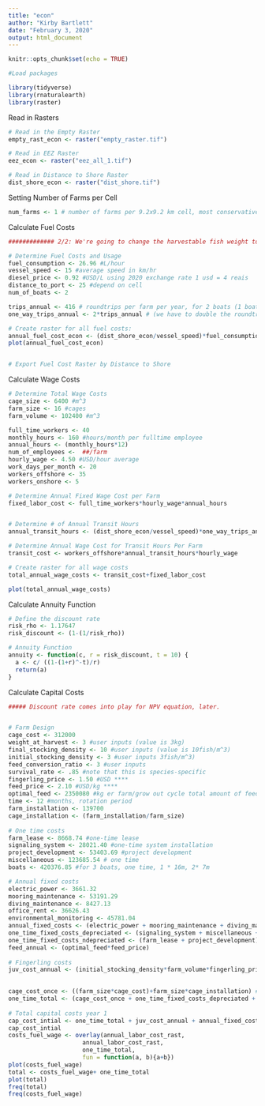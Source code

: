 ```yaml
---
title: "econ"
author: "Kirby Bartlett"
date: "February 3, 2020"
output: html_document
---
```


```r
knitr::opts_chunk$set(echo = TRUE)
```

```r
#Load packages

library(tidyverse)
library(rnaturalearth)
library(raster)

```

Read in Rasters
```r

# Read in the Empty Raster
empty_rast_econ <- raster("empty_raster.tif")

# Read in EEZ Raster
eez_econ <- raster("eez_all_1.tif")

# Read in Distance to Shore Raster
dist_shore_econ <- raster("dist_shore.tif")
```

Setting Number of Farms per Cell
```r

num_farms <- 1 # number of farms per 9.2x9.2 km cell, most conservative estimate of 16 cages per/farm (per cell)
```

Calculate Fuel Costs
```r

############# 2/2: We're going to change the harvestable fish weight to 5kg!

# Determine Fuel Costs and Usage
fuel_consumption <- 26.96 #L/hour
vessel_speed <- 15 #average speed in km/hr
diesel_price <- 0.92 #USD/L using 2020 exchange rate 1 usd = 4 reais
distance_to_port <- 25 #depend on cell
num_of_boats <- 2

trips_annual <- 416 # roundtrips per farm per year, for 2 boats (1 boat @ 5 trips/week, 1 @ 8 trips per week, and 52 weeks a year)
one_way_trips_annual <- 2*trips_annual # (we have to double the roundtrips because we need to take into account that distance traveled happens TWICE for every round trip)

# Create raster for all fuel costs:
annual_fuel_cost_econ <- (dist_shore_econ/vessel_speed)*fuel_consumption*diesel_price*one_way_trips_annual
plot(annual_fuel_cost_econ)


# Export Fuel Cost Raster by Distance to Shore
```

Calculate Wage Costs
```r

# Determine Total Wage Costs
cage_size <- 6400 #m^3
farm_size <- 16 #cages
farm_volume <- 102400 #m^3

full_time_workers <- 40
monthly_hours <- 160 #hours/month per fulltime employee
annual_hours <- (monthly_hours*12)
num_of_employees <-  ##/farm
hourly_wage <- 4.50 #USD/hour average
work_days_per_month <- 20
workers_offshore <- 35
workers_onshore <- 5

# Determine Annual Fixed Wage Cost per Farm
fixed_labor_cost <- full_time_workers*hourly_wage*annual_hours


# Determine # of Annual Transit Hours
annual_transit_hours <- (dist_shore_econ/vessel_speed)*one_way_trips_annual

# Determine Annual Wage Cost for Transit Hours Per Farm
transit_cost <- workers_offshore*annual_transit_hours*hourly_wage

# Create raster for all wage costs
total_annual_wage_costs <- transit_cost+fixed_labor_cost

plot(total_annual_wage_costs)

```

Calculate Annuity Function
```r

# Define the discount rate
risk_rho <- 1.17647
risk_discount <- (1-(1/risk_rho))

# Annuity Function
annuity <- function(c, r = risk_discount, t = 10) {
  a <- c/ ((1-(1+r)^-t)/r)
  return(a)
}
```

Calculate Capital Costs
```r

##### Discount rate comes into play for NPV equation, later.


# Farm Design
cage_cost <- 312000
weight_at_harvest <- 3 #user inputs (value is 3kg)
final_stocking_density <- 10 #user inputs (value is 10fish/m^3)
initial_stocking_density <- 3 #user inputs 3fish/m^3)
feed_conversion_ratio <- 3 #user inputs
survival_rate <- .85 #note that this is species-specific
fingerling_price <- 1.50 #USD ****
feed_price <- 2.10 #USD/kg ****
optimal_feed <- 2350080 #kg er farm/grow out cycle total amount of feed
time <- 12 #months, rotation period
farm_installation <- 139700
cage_installation <- (farm_installation/farm_size)
 
# One time costs
farm_lease <- 8668.74 #one-time lease
signaling_system <- 28021.40 #one-time system installation
project_development <- 53403.69 #project development
miscellaneous <- 123685.54 # one time
boats <- 420376.85 #for 3 boats, one time, 1 * 16m, 2* 7m

# Annual fixed costs
electric_power <- 3661.32
mooring_maintenance <- 53191.29
diving_maintenance <- 8427.13
office_rent <- 36626.43
environmental_monitoring <- 45781.04
annual_fixed_costs <- (electric_power + mooring_maintenance + diving_maintenance + office_rent + environmental_monitoring) #yearly costs
one_time_fixed_costs_depreciated <- (signaling_system + miscellaneous + boats) # find out how to apply annuity
one_time_fixed_costs_ndepreciated <- (farm_lease + project_development)
feed_annual <- (optimal_feed*feed_price)
 
# Fingerling costs
juv_cost_annual <- (initial_stocking_density*farm_volume*fingerling_price) #yearly cost
 

cage_cost_once <- ((farm_size*cage_cost)+farm_size*cage_installation) # one time #find out how to apply annuity
one_time_total <- (cage_cost_once + one_time_fixed_costs_depreciated + one_time_fixed_costs_ndepreciated)
   
# Total capital costs year 1
cap_cost_intial <- one_time_total + juv_cost_annual + annual_fixed_costs + feed_annual
cap_cost_intial
costs_fuel_wage <- overlay(annual_labor_cost_rast,
                     annual_labor_cost_rast,
                     one_time_total,
                     fun = function(a, b){a+b})
plot(costs_fuel_wage)
total <- costs_fuel_wage+ one_time_total
plot(total)
freq(total)
freq(costs_fuel_wage)
```
